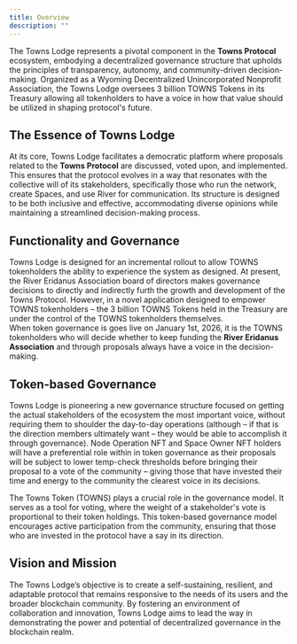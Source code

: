 ```yaml
---
title: Overview
description: ""
---
```


The Towns Lodge represents a pivotal component in the **Towns Protocol** ecosystem, embodying a decentralized governance structure that upholds the principles of transparency, autonomy, and community-driven decision-making. Organized as a Wyoming Decentralized Unincorporated Nonprofit Association, the Towns Lodge oversees 3 billion TOWNS Tokens in its Treasury allowing all tokenholders to have a voice in how that value should be utilized in shaping protocol's future.

## The Essence of Towns Lodge

At its core, Towns Lodge facilitates a democratic platform where proposals related to the **Towns Protocol** are discussed, voted upon, and implemented. This ensures that the protocol evolves in a way that resonates with the collective will of its stakeholders, specifically those who run the network, create Spaces, and use River for communication. Its structure is designed to be both inclusive and effective, accommodating diverse opinions while maintaining a streamlined decision-making process.

## Functionality and Governance

Towns Lodge is designed for an incremental rollout to allow TOWNS tokenholders the ability to experience the system as designed. At present, the River Eridanus Association board of directors makes governance decisions to directly and indirectly furth the growth and development of the Towns Protocol. However, in a novel application designed to empower TOWNS tokenholders – the 3 billion TOWNS Tokens held in the Treasury are under the control of the TOWNS tokenholders themselves.  
When token governance is goes live on January 1st, 2026, it is the TOWNS tokenholders who will decide whether to keep funding the **River Eridanus Association** and through proposals always have a voice in the decision-making.

## Token-based Governance

Towns Lodge is pioneering a new governance structure focused on getting the actual stakeholders of the ecosystem the most important voice, without requiring them to shoulder the day-to-day operations (although – if that is the direction members ultimately want – they would be able to accomplish it through governance). 
Node Operation NFT and Space Owner NFT holders will have a preferential role within in token governance as their proposals will be subject to lower temp-check thresholds before bringing their proposal to a vote of the community – giving those that have invested their time and energy to the community the clearest voice in its decisions.


The Towns Token (TOWNS) plays a crucial role in the governance model. It serves as a tool for voting, where the weight of a stakeholder's vote is proportional to their token holdings. This token-based governance model encourages active participation from the community, ensuring that those who are invested in the protocol have a say in its direction.

## Vision and Mission

The Towns Lodge’s objective is to create a self-sustaining, resilient, and adaptable protocol that remains responsive to the needs of its users and the broader blockchain community. By fostering an environment of collaboration and innovation, Towns Lodge aims to lead the way in demonstrating the power and potential of decentralized governance in the blockchain realm.